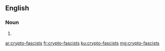 ==English==

===Noun===
{{head|en|plural}}

# {{plural of|crypto-fascist|lang=en}}

[[ar:crypto-fascists]]
[[fr:crypto-fascists]]
[[ku:crypto-fascists]]
[[mg:crypto-fascists]]